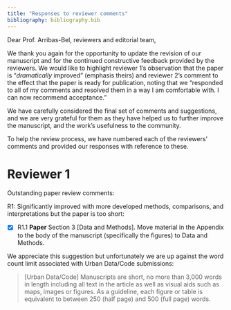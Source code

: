 ```yaml
---
title: "Responses to reviewer comments"
bibliography: bibliography.bib
---
```


<!-- 27-Aug-2025

Dear Prof. Lovelace:Manuscript ID EPB-2024-0819.R1 entitled "Route network simplification for transport planning" which you submitted to Environment and Planning B: Urban Analytics and City Science, has been reviewed.  The comments of the referee(s) are included at the bottom of this letter.

I have received two reports on your revised version and, as you'll see, both congratulate you on your work in fleshing the paper our further. I think we're nearly there. I'm sending this back with a very minor revision to allow you to incorporate the small but useful changes suggested by both reviewers. R.1 has bigger concerns around the length of the paper and the possibility that some of the appendices were moved into the text. I'll leave it up to you if that is possible or desirable, given the constraints of Urban Data/Code. The referee(s) have suggested some minor revisions to your manuscript.  Therefore, I invite you to respond to the referee(s)' comments and revise your manuscript. Since this revision is fairly minor, I'll review it myself to speed up the process.

To revise your manuscript, log into https://mc04.manuscriptcentral.com/epb and enter your Author Centre, where you will find your manuscript title listed under "Manuscripts with Decisions."  Under "Actions," click on "Create a Revision."  Your manuscript number has been appended to denote a revision.

You may also click the below link to start the revision process (or continue the process if you have already started your revision) for your manuscript. If you use the below link you will not be required to login to ScholarOne Manuscripts.

*** PLEASE NOTE: This is a two-step process. After clicking on the link, you will be directed to a webpage to confirm. ***

https://mc04.manuscriptcentral.com/epb?URL_MASK=a8f4448f5ddc4334b4ed311ea144c1f3


You will be unable to make your revisions on the originally submitted version of the manuscript.  Instead, revise your manuscript using a word processing program and save it on your computer.  Please also highlight the changes to your manuscript within the document by using the track changes mode in MS Word or by using bold or colored text. Also, please upload a separate document by including your response (detailed) to the reviewers comments. Please note the requirements for figures in the author guidelines at http://www.envplan.com/bauthors.html and upload the correct files.

Once the revised manuscript is prepared, you can upload it and submit it through your Author Centre.

When submitting your revised manuscript, you will be able to respond to the comments made by the referee(s) in the space provided.  You can use this space to document any changes you make to the original manuscript.  In order to expedite the processing of the revised manuscript, please be as specific as possible in your response to the referee(s).

IMPORTANT:  Your original files are available to you when you upload your revised manuscript.  Please delete any redundant files before completing the submission.

Because we are trying to facilitate timely publication of manuscripts submitted to Environment and Planning B: Urban Analytics and City Science, your revised manuscript should be submitted by 26-Sep-2025.  If it is not possible for you to submit your revision by this date, we may have to consider your paper as a new submission.

Once again, thank you for submitting your manuscript to Environment and Planning B: Urban Analytics and City Science and I look forward to receiving your revision.

Sincerely,
Prof. Dani Arribas-Bel
Editor, Environment and Planning B: Urban Analytics and City Science
epb@sagepub.co.uk


Referee(s)' Comments to Author:

Referee: 1

Comments to the Author
The authors present a *dramatically* improved revision to the initial submission with more developed methods, comparisons, and interprations. However, much of the improvement is actually found in the Appendix. I would suggest moving at least some of the material in the Appendix the body of the manuscript (specifically some of the figures) in Section 3 [Data and Methods]. While much more fleshed out the original submission, the manuscript is still too short. I'd like to see more language and explanation in Section 2 [Problem Description], Section 4 [Application to Edinburgh City Centre], and Section 5 [Discussion and Conclusion].

I have highlighted specific typos & grammar errors I caught in PDF, and there are multiple run-over code blocks in the Addendum (p. 3-6, 10, 11).

Referee: 2

Comments to the Author
I appreciate a thorough revision of the paper. Authors have responded to all of my comments and resolved them in a way I am comfortable with. I can now recommend acceptance. Below are two extremely minor points that might be worth dealing with prior to publishing.

- In the response, authors describe a new API, but the cookbook section 3 seems to use the original one.
- Occasionally, lines in the cookbook are too long to fit on the page. -->

Dear Prof. Arribas-Bel, reviewers and editorial team,

We thank you again for the opportunity to update the revision of our manuscript and for the continued constructive feedback provided by the reviewers.
We would like to highlight reviewer 1's observation that the paper is "*dramatically* improved" (emphasis theirs) and reviewer 2's comment to the effect that the paper is ready for publication, noting that we "responded to all of my comments and resolved them in a way I am comfortable with. I can now recommend acceptance."

We have carefully considered the final set of comments and suggestions, and we are very grateful for them as they have helped us to further improve the manuscript, and the work's usefulness to the community.

To help the review process, we have numbered each of the reviewers' comments and provided our responses with reference to these.

# Reviewer 1

Outstanding paper review comments:

R1: Significantly improved with more developed methods, comparisons, and interpretations but the paper is too short:

- [x] R1.1 **Paper** Section 3 [Data and Methods]. Move material in the Appendix to the body of the manuscript (specifically the figures) to Data and Methods.

We appreciate this suggestion but unfortunately we are up against the word count limit associated with Urban Data/Code submissions:

> [Urban Data/Code] Manuscripts are short, no more than 3,000 words in length including all text in the article as well as visual aids such as maps, images or figures. As a guideline, each figure or table is equivalent to between 250 (half page) and 500 (full page) words.

<!-- https://journals.sagepub.com/author-instructions/EPB -->
Source: [journals.sagepub.com/author-instructions/EPB](https://journals.sagepub.com/author-instructions/EPB)

We counter that the conciseness of the manuscript is a strength. However, we have acted on this suggestion by more clearly directing people who want to see the details, and run the code, to the Appendices and the GitHub repository.
As the reviewer notes, the Appendices are very useful for people who want a 'deep dive' into the methods and, vitally, for people wanting to run the code for themselves. We have therefore added references to the Appendices earlier in the main text, signposting people to them in the Introduction now.

- [x] R1.2 **Paper** Section 2 [Problem Description], more words and explanation.

We have added content to the previously very concise problem definition section, describing the two key elements of the simplification process: replacing 2 or more parallel lines with a single line and converting complex intersections (e.g. a roundabout) into a single node. We also added a reference to the Methods appendix for details.

- [x] R1.3 **Paper** Section 4 [Application to Edinburgh City Centre], more words and explanation.

We have expanded the Edinburgh application section with detailed analysis of method performance and practical implications. The section now includes specific network dimensions ("an area around 1 km 'wide' (east-west) and 0.5 km 'tall' (north-south)"), comprehensive method comparison ("The Voronoi method demonstrates superior handling of intersection geometries, producing cleaner alignments that more closely follow the natural centrelines of intersecting streets. This advantage comes at a computational cost, with processing times typically 3-5 times longer than skeletonization"), enhanced discussion of the `neatnet` comparison ("While `neatnet` achieves effective simplification of complex features like the roundabout in the northern portion of the study area, it occasionally produces fragmented segments that require additional post-processing"), and practical guidance for transport planning applications ("From a practical transport planning perspective, the simplified networks offer several advantages over the original OpenStreetMap data. The consolidation of dual carriageways into single centrelines reduces visual clutter and makes it easier to identify traffic flow patterns and bottlenecks").

- [x] R1.4 **Paper** Section 5 [Discussion and Conclusion]. more words and explanation.

We have expanded the Discussion and Conclusion section. The section now includes a more detailed description of both skeletonization and Voronoi methods, their implementation in the parenx package, and evaluation results from the Edinburgh case study. We added specific discussion of benefits for transport planning workflows, including reduced file sizes, faster rendering, and improved visualisation clarity for evidence-based decision making. The expansion includes explanation of how users can choose appropriate simplification levels based on their specific needs, from routine applications requiring rapid processing to high-quality cartographic outputs. We also added more detailed discussion of future research directions including hybrid approaches, performance optimisation, and workflow integration, along with concrete examples of applications beyond transport planning such as hydrology, utility management, and ecological corridor analysis. Finally, we included a clearer articulation of the contribution to evidence-based transport planning and spatial analysis. The expanded section maintains conciseness while providing the requested additional explanation and context.


# Reviewer 2
Outstanding paper review comments:

R2:  A thorough revision of the paper with two  minor points that could addressed
  - [x]  R2.1 **Cookbook**.  Section 3. Update cookbook section 3 use the new not the original API.
  - [x]  R2.2 **Cookbook**. Fix the code block to fit on the page.

**Changes made to address R2.1 and R2.2:**

The cookbook has been updated to use the new `parenx` command-line API instead of the original direct Python script calls. Key changes include:

- **API Migration: Updated all examples from `skeletonize.py URL file.gpkg` to `parenx skeletonize URL file.gpkg`
- Code Formatting: Added `monofontoptions: 'Scale=0.2'` to improve code block display and fit content on the page
- Line Breaks: Added line breaks in long command examples for better readability
- Variable Usage: Updated examples to use proper shell variable syntax (`${URL}`)
- Content Cleanup: Removed the old "Application Programming Interface (API) Example" section that used direct Python function calls
- Consistency: Updated function calls in `methods.qmd` and `paper.qmd` to use the new API pattern
- Typography: Fixed spelling from "skeletonize" to "skeletonize" for consistency

These changes improve the presentation and readability of the code examples.

# Additional changes

We have updated the 'devcontainer.json' file to improve reproducibility and make it easier for others to build on the work.
We have updated the image that it builds on, to the new 'pythonr' image which contains R and Python building on the 'slim' version of the official Python base image, and includes the Quarto extension for improved support of Quarto documents within the development environment.

# References